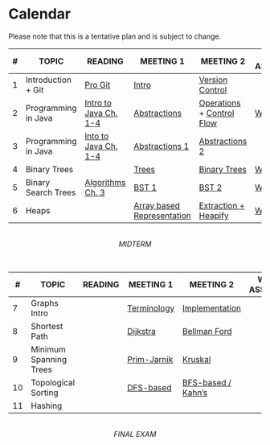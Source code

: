 # Calendar {.unnumbered}

::: {.callout-caution}
Please note that this is a tentative plan and is subject to change.
:::

| # | TOPIC | READING | MEETING 1 | MEETING 2 | WRITTEN  ASSIGNMENT | PROGRAMMING ASSIGNMENT |
|---|----|---|---|---|---|---|
| 1 | Introduction + Git | [Pro Git](https://git-scm.com/book/en/v2) |  [Intro](intro.qmd)  | [Version Control](se/version_control/version_control.qmd) |  | [Lab 1](https://docs.google.com/document/d/1HIKpiqWcxSTER-SAyb88wG-b-Qe_S9w_L5uRBXlrwaY/edit?usp=sharing) |
| 2 | Programming in Java  | [Intro to Java Ch. 1-4](https://introcs.cs.princeton.edu/java/home/) | [Abstractions](/basics/abstractions/java.html) | [Operations](/basics/operations/operations.ipynb) + [Control Flow](/basics/controls/controls.qmd) | [WA 1](https://docs.google.com/document/d/1vRoSzj1mckpqtmpI7py7vbXHw7t1_t2g1cvNeOBbcjY/edit?usp=sharing) | [PA 1](https://classroom.github.com/a/2iEor66t) |
| 3 | Programming in Java | [Into to Java Ch. 1-4](https://introcs.cs.princeton.edu/java/home/) | [Abstractions 1](basics/abstractions/abstractions.qmd) | [Abstractions 2](basics/abstractions/classes.qmd) | | [PA 2](https://classroom.github.com/a/2iEor66t) |
| 4 | Binary Trees | | [Trees](datastructs/trees.qmd) | [Binary Trees](datastructs/binarytree.qmd)  | [WA 2](https://docs.google.com/document/d/1kcL9j3cE0m04tJCIOmgHrrvgiF70jV_WBfXesn3myeg/edit?usp=sharing) | [PA 3](https://classroom.github.com/a/2iEor66t) | 
| 5 | Binary Search Trees | [Algorithms Ch. 3](https://algs4.cs.princeton.edu/32bst/) | [BST 1](datastructs/bst.qmd) | [BST 2](datastructs/bst.qmd) | [WA3](https://docs.google.com/document/d/1T_NdCl4588sas--RGvYQWfGr3GK8yVenhq4XtQiXes0/edit?usp=sharing) | [PA 4](https://classroom.github.com/assignment-invitations/d70d28ccafd0d4440faff1716338f777) | 
| 6 | Heaps |  | [Array based Representation]() | [Extraction + Heapify]() | [WA4](https://docs.google.com/document/d/1yZLFctZgFoyuK0_5f6i5iePVw3UzlFJa2k0JePw40tA/edit?usp=sharing) | [PA5](https://classroom.github.com/a/-u7dmMCa) + [PA6](https://classroom.github.com/a/K7_4WB3Y) |

<br/>
<center>_MIDTERM_</center>
<br/>


| # | TOPIC | READING | MEETING 1 | MEETING 2 | WRITTEN  ASSIGNMENT | PROGRAMMING ASSIGNMENT |
|---|----|---|---|---|---|---|
| 7 | Graphs Intro | | [Terminology](datastructs/graphs.html) | [Implementation](datastructs/graph_implementations.html) | | [PA7](https://classroom.github.com/assignment-invitations/2f220d29093a46fb38c3d44b7ef02aea) |
| 8 | Shortest Path | | [Dijkstra](datastructs/graph_dijkstra.html)  | [Bellman Ford](datastructs/graphs_bellmanford.html) | | [PA8](https://classroom.github.com/assignment-invitations/baada28e8d4a261d30051162cc1b219c) |
| 9 | Minimum Spanning Trees | | [Prim-Jarnik](datastructs/graphs_prim.html) | [Kruskal](datastructs/graphs_kruskal.html) | | [PA9](https://classroom.github.com/assignment-invitations/baada28e8d4a261d30051162cc1b219c)|
| 10 | Topological Sorting | | [DFS-based](datastructs/graphs_topo_dfs.html) | [BFS-based / Kahn's](datastructs/graphs_topo_kahn.html) | | [PA10](https://classroom.github.com/assignment-invitations/baada28e8d4a261d30051162cc1b219c)|
| 11 | Hashing | |  |  | | [PA11](https://classroom.github.com/assignment-invitations/baada28e8d4a261d30051162cc1b219c)|


<br/>
<center>_FINAL EXAM_</center>
<br/>
